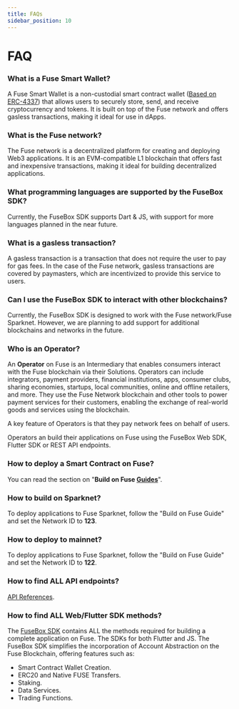 ```yaml
---
title: FAQs
sidebar_position: 10
---
```


# FAQ

### What is a Fuse Smart Wallet?

A Fuse Smart Wallet is a non-custodial smart contract wallet ([Based on ERC-4337](https://eips.ethereum.org/EIPS/eip-4337)) that allows users to securely store, send, and receive cryptocurrency and tokens. It is built on top of the Fuse network and offers gasless transactions, making it ideal for use in dApps.

### What is the Fuse network?

The Fuse network is a decentralized platform for creating and deploying Web3 applications. It is an EVM-compatible L1 blockchain that offers fast and inexpensive transactions, making it ideal for building decentralized applications.

### What programming languages are supported by the FuseBox SDK?

Currently, the FuseBox SDK supports Dart & JS, with support for more languages planned in the near future.

### What is a gasless transaction?

A gasless transaction is a transaction that does not require the user to pay for gas fees. In the case of the Fuse network, gasless transactions are covered by paymasters, which are incentivized to provide this service to users.

### Can I use the FuseBox SDK to interact with other blockchains?

Currently, the FuseBox SDK is designed to work with the Fuse network/Fuse Sparknet. However, we are planning to add support for additional blockchains and networks in the future.

### Who is an Operator?

An **Operator** on Fuse is an Intermediary that enables consumers interact with the Fuse blockchain via their Solutions. Operators can include integrators, payment providers, financial institutions, apps, consumer clubs, sharing economies, startups, local communities, online and offline retailers, and more. They use the Fuse Network blockchain and other tools to power payment services for their customers, enabling the exchange of real-world goods and services using the blockchain.

A key feature of Operators is that they pay network fees on behalf of users.

Operators an build their applications on Fuse using the FuseBox Web SDK, Flutter SDK or REST API endpoints.

### How to deploy a Smart Contract on Fuse?

You can read the section on "**Build on Fuse [Guides](../../developers/deploying-smart-contracts/)**".

### How to build on Sparknet?

To deploy applications to Fuse Sparknet, follow the "Build on Fuse Guide" and set the Network ID to **123**.

### How to deploy to mainnet?

To deploy applications to Fuse Sparknet, follow the "Build on Fuse Guide" and set the Network ID to **122**.

### How to find ALL API endpoints?

[API References](/api-introduction).

### How to find ALL Web/Flutter SDK methods?

The [FuseBox SDK](../../fuse-box/sdk/) contains ALL the methods required for building a complete application on Fuse. The SDKs for both Flutter and JS. The FuseBox SDK simplifies the incorporation of Account Abstraction on the Fuse Blockchain, offering features such as:

- Smart Contract Wallet Creation.
- ERC20 and Native FUSE Transfers.
- Staking.
- Data Services.
- Trading Functions.